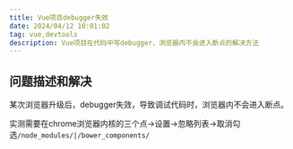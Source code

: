 ```yaml
---
title: Vue项目debugger失效
date: 2024/04/12 10:01:02
tag: vue,devtools
description: Vue项目在代码中写debugger，浏览器内不会进入断点的解决方法
---
```


## 问题描述和解决
某次浏览器升级后，debugger失效，导致调试代码时，浏览器内不会进入断点。

实测需要在chrome浏览器内核的三个点->设置->忽略列表->取消勾选`/node_modules/|/bower_components/`